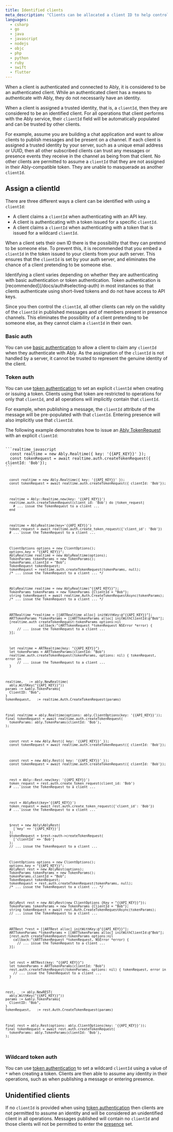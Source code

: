 ```yaml
---
title: Identified clients
meta_description: "Clients can be allocated a client ID to help control their operations and interactions with Ably channels."
languages:
  - csharp
  - go
  - java
  - javascript
  - nodejs
  - objc
  - php
  - python
  - ruby
  - swift
  - flutter
---
```


When a client is authenticated and connected to Ably, it is considered to be an authenticated client. While an authenticated client has a means to authenticate with Ably, they do not necessarily have an identity.

When a client is assigned a trusted identity, that is, a `clientId`, then they are considered to be an identified client. For all operations that client performs with the Ably service, their `clientId` field will be automatically populated and can be trusted by other clients.

For example, assume you are building a chat application and want to allow clients to publish messages and be present on a channel. If each client is assigned a trusted identity by your server, such as a unique email address or UUID, then all other subscribed clients can trust any messages or presence events they receive in the channel as being from that client. No other clients are permitted to assume a `clientId` that they are not assigned in their Ably-compatible token. They are unable to masquerade as another `clientId`.

## Assign a clientId <a id="assign"/>

There are three different ways a client can be identified with using a `clientId`:

* A client claims a `clientId` when authenticating with an API key.
* A client is authenticating with a token issued for a specific `clientId`.
* A client claims a `clientId` when authenticating with a token that is issued for a wildcard `clientId`.

When a client sets their own ID there is the possibility that they can pretend to be someone else. To prevent this, it is recommended that you embed a `clientId` in the token issued to your clients from your auth server. This ensures that the `clientId` is set by your auth server, and eliminates the chance of a client pretending to be someone else.

<Aside data-type='note'>
Identifying a client varies depending on whether they are authenticating with basic authentication or token authentication. Token authentication is [recommended](/docs/auth#selecting-auth) in most instances so that clients authenticate using short-lived tokens and do not have access to API keys.

Since you then control the `clientId`, all other clients can rely on the validity of the `clientId` in published messages and of members present in presence channels. This eliminates the possibility of a client pretending to be someone else, as they cannot claim a `clientId` in their own.
</Aside>

### Basic auth <a id="basic"/>

You can use [basic authentication](/docs/auth/basic) to allow a client to claim any `clientId` when they authenticate with Ably. As the assignation of the `clientId` is not handled by a server, it cannot be trusted to represent the genuine identity of the client.

### Token auth <a id="token"/>

You can use [token authentication](/docs/auth/token) to set an explicit `clientId` when creating or issuing a token. Clients using that token are restricted to operations for only that `clientId`, and all operations will implicitly contain that `clientId`.

For example, when publishing a message, the `clientId` attribute of the message will be pre-populated with that `clientId`. Entering presence will also implicitly use that `clientId`.

The following example demonstrates how to issue an [Ably TokenRequest](/docs/auth/token#token-request) with an explicit `clientId`:

<Code>
```realtime_javascript
  const realtime = new Ably.Realtime({ key: '{{API_KEY}}' });
  const tokenRequest = await realtime.auth.createTokenRequest({ clientId: 'Bob'});
```

```realtime_nodejs
  const realtime = new Ably.Realtime({ key: '{{API_KEY}}' });
  const tokenRequest = await realtime.auth.createTokenRequest({ clientId: 'Bob'});
```

```realtime_ruby
  realtime = Ably::Realtime.new(key: '{{API_KEY}}')
  realtime.auth.createTokenRequest(client_id: 'Bob') do |token_request|
    # ... issue the TokenRequest to a client ...
  end
```

```realtime_python
  realtime = AblyRealtime(key='{{API_KEY}}')
  token_request = await realtime.auth.create_token_request({'client_id': 'Bob'})
  # ... issue the TokenRequest to a client ...
```

```realtime_java
  ClientOptions options = new ClientOptions();
  options.key = "{{API_KEY}}";
  AblyRealtime realtime = new AblyRealtime(options);
  TokenParams tokenParams = new TokenParams();
  tokenParams.clientId = "Bob";
  TokenRequest tokenRequest;
  tokenRequest = realtime.auth.createTokenRequest(tokenParams, null);
  /* ... issue the TokenRequest to a client ... */
```

```realtime_csharp
  AblyRealtime realtime = new AblyRealtime("{{API_KEY}}");
  TokenParams tokenParams = new TokenParams {ClientId = "Bob"};
  string tokenRequest = await realtime.Auth.CreateTokenRequestAsync(tokenParams);
  /* ... issue the TokenRequest to a client ... */
```

```realtime_objc
  ARTRealtime *realtime = [[ARTRealtime alloc] initWithKey:@"{{API_KEY}}"];
  ARTTokenParams *tokenParams = [[ARTTokenParams alloc] initWithClientId:@"Bob"];
  [realtime.auth createTokenRequest:tokenParams options:nil
                 callback:^(ARTTokenRequest *tokenRequest NSError *error) {
      // ... issue the TokenRequest to a client ...
  }];
```

```realtime_swift
  let realtime = ARTRealtime(key: "{{API_KEY}}")
  let tokenParams = ARTTokenParams(clientId: "Bob")
  realtime.auth.createTokenRequest(tokenParams, options: nil) { tokenRequest, error in
      // ... issue the TokenRequest to a client ...
  }
```

```realtime_go
realtime, _ := ably.NewRealtime(
  ably.WithKey("{{API_KEY}}"))
params := &ably.TokenParams{
  ClientID: "Bob",
}
tokenRequest, _ := realtime.Auth.CreateTokenRequest(params)
```

```realtime_flutter
final realtime = ably.Realtime(options: ably.ClientOptions(key: '{{API_KEY}}'));
final tokenRequest = await realtime.auth.createTokenRequest(
  tokenParams: ably.TokenParams(clientId: 'Bob'),
);
```

```rest_javascript
  const rest = new Ably.Rest({ key: '{{API_KEY}}' });
  const tokenRequest = await realtime.auth.createTokenRequest({ clientId: 'Bob'});
```

```rest_nodejs
  const rest = new Ably.Rest({ key: '{{API_KEY}}' });
  const tokenRequest = await realtime.auth.createTokenRequest({ clientId: 'Bob'});
```

```rest_ruby
  rest = Ably::Rest.new(key: '{{API_KEY}}')
  token_request = rest.auth.create_token_request(client_id: 'Bob')
  # ... issue the TokenRequest to a client ...
```

```rest_python
  rest = AblyRest(key='{{API_KEY}}')
  token_request = await rest.auth.create_token_request({'client_id': 'Bob'})
  # ... issue the TokenRequest to a client ...
```

```rest_php
  $rest = new Ably\AblyRest(
    ['key' => '{{API_KEY}}']
  );
  $tokenRequest = $rest->auth->createTokenRequest(
    ['clientId' => 'Bob']
  );
  // ... issue the TokenRequest to a client ...
```

```rest_java
  ClientOptions options = new ClientOptions();
  options.key = "{{API_KEY}}";
  AblyRest rest = new AblyRest(options);
  TokenParams tokenParams = new TokenParams();
  tokenParams.clientId = "Bob";
  TokenRequest tokenRequest;
  tokenRequest = rest.auth.createTokenRequest(tokenParams, null);
  /* ... issue the TokenRequest to a client ... */
```

```rest_csharp
  AblyRest rest = new AblyRest(new ClientOptions {Key = "{{API_KEY}}"});
  TokenParams tokenParams = new TokenParams {ClientId = "Bob"};
  string tokenRequest = await rest.Auth.CreateTokenRequestAsync(tokenParams);
  // ... issue the TokenRequest to a client ...
```

```rest_objc
  ARTRest *rest = [[ARTRest alloc] initWithKey:@"{{API_KEY}}"];
  ARTTokenParams *tokenParams = [[ARTTokenParams alloc] initWithClientId:@"Bob"];
  [rest.auth createTokenRequest:tokenParams options:nil
    callback:^(ARTTokenRequest *tokenRequest, NSError *error) {
      // ... issue the TokenRequest to a client ...
  }];
```

```rest_swift
  let rest = ARTRest(key: "{{API_KEY}}")
  let tokenParams = ARTTokenParams(clientId: "Bob")
  rest.auth.createTokenRequest(tokenParams, options: nil) { tokenRequest, error in
    // ... issue the TokenRequest to a client ...
  }
```

```rest_go
rest, _ := ably.NewREST(
  ably.WithKey("{{API_KEY}}"))
params := &ably.TokenParams{
  ClientID: "Bob",
}
tokenRequest, _ := rest.Auth.CreateTokenRequest(params)
```

```rest_flutter
final rest = ably.Rest(options: ably.ClientOptions(key: '{{API_KEY}}'));
final tokenRequest = await rest.auth.createTokenRequest(
  tokenParams: ably.TokenParams(clientId: 'Bob'),
);
```
</Code>

### Wildcard token auth <a id="wildcard"/>

You can use [token authentication](/docs/auth/token) to set a wildcard `clientId` using a value of `*` when creating a token. Clients are then able to assume any identity in their operations, such as when publishing a message or entering presence.

## Unidentified clients <a id="unidentified"/>

If no `clientId` is provided when using [token authentication](/docs/auth/token) then clients are not permitted to assume an identity and will be considered an unidentified client in all operations. Messages published will contain no `clientId` and those clients will not be permitted to enter the [presence](/docs/presence-occupancy/presence) set.
